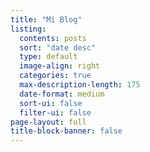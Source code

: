```yaml
---
title: "Mi Blog"
listing:
  contents: posts
  sort: "date desc"
  type: default
  image-align: right
  categories: true
  max-description-length: 175
  date-format: medium
  sort-ui: false
  filter-ui: false
page-layout: full
title-block-banner: false
---
```



